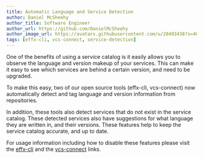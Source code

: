 ```yaml
---
title: Automatic Language and Service Detection 
author: Daniel McSheehy
author_title: Software Engineer
author_url: https://github.com/DanielMcSheehy
author_image_url: https://avatars.githubusercontent.com/u/28493438?s=460&u=4bbd1de69b9ca85d21e45350d15db419a27072fc&v=4
tags: [effx-cli, vcs-connect, service-detection]
---
```


One of the benefits of using a service catalog is it easily allows you to observe the language and version makeup of your services. 
This can make it easy to see which services are behind a certain version, and need to be upgraded. 

To make this easy, two of our open source tools (effx-cli, vcs-connect) now automatically detect and tag language and version information from repositories.

In addition, these tools also detect services that do not exist in the service catalog. These detected services also have suggestions 
for what language they are written in, and their versions. These features help to keep the service catalog accurate, and up to date. 

For usage information including how to disable these features please visit the [effx-cli](https://github.com/effxhq/effx-cli) and
the [vcs-connect](https://github.com/effxhq/vcs-connect) links.
